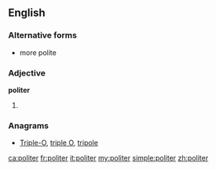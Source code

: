 ==English==

===Alternative forms===
* more polite

===Adjective===
'''politer'''

# {{en-comparative of|polite}}

===Anagrams===
* [[Triple-O#English|Triple-O]], [[triple O#English|triple O]], [[tripole#English|tripole]]

[[ca:politer]]
[[fr:politer]]
[[it:politer]]
[[my:politer]]
[[simple:politer]]
[[zh:politer]]
